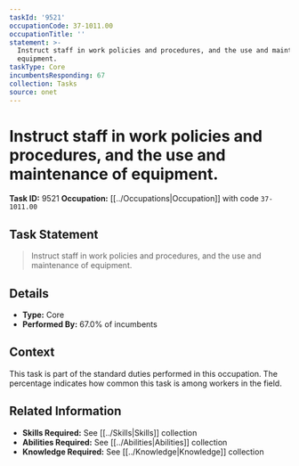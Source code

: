 ```yaml
---
taskId: '9521'
occupationCode: 37-1011.00
occupationTitle: ''
statement: >-
  Instruct staff in work policies and procedures, and the use and maintenance of
  equipment.
taskType: Core
incumbentsResponding: 67
collection: Tasks
source: onet
---
```

# Instruct staff in work policies and procedures, and the use and maintenance of equipment.

**Task ID:** 9521
**Occupation:** [[../Occupations|Occupation]] with code `37-1011.00`

## Task Statement

> Instruct staff in work policies and procedures, and the use and maintenance of equipment.

## Details

- **Type:** Core
- **Performed By:** 67.0% of incumbents

## Context

This task is part of the standard duties performed in this occupation. The percentage indicates how common this task is among workers in the field.

## Related Information

- **Skills Required:** See [[../Skills|Skills]] collection
- **Abilities Required:** See [[../Abilities|Abilities]] collection
- **Knowledge Required:** See [[../Knowledge|Knowledge]] collection
